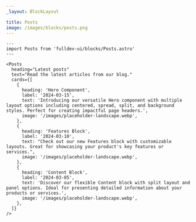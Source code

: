 ```yaml
---
_layout: BlockLayout

title: Posts
image: /images/blocks/posts.png
---
```


```astro live
---
import Posts from 'fulldev-ui/blocks/Posts.astro'
---

<Posts
  heading="Latest posts"
  text="Read the latest articles from our blog."
  cards={[
    {
      heading: 'Hero Component',
      label: '2024-03-15',
      text: 'Introducing our versatile Hero component with multiple layout options including centered, spread, split, and background styles. Perfect for creating impactful page headers.',
      image: '/images/placeholder-landscape.webp',
    },
    {
      heading: 'Features Block',
      label: '2024-03-10',
      text: "Check out our new Features block with customizable layouts. Great for showcasing your product's key features or services.",
      image: '/images/placeholder-landscape.webp',
    },
    {
      heading: 'Content Block',
      label: '2024-03-05',
      text: 'Discover our flexible Content block with split layout and panel options. Ideal for presenting detailed information about your products or services.',
      image: '/images/placeholder-landscape.webp',
    },
  ]}
/>
```
